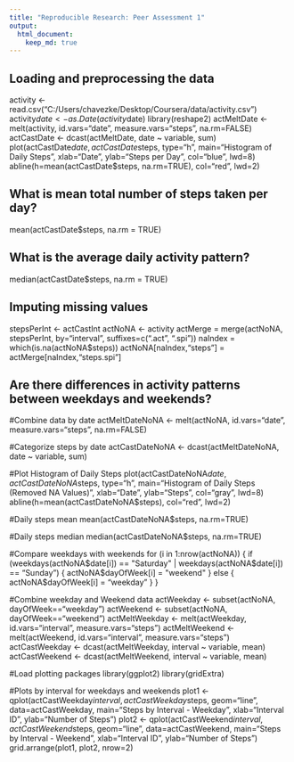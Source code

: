 ```yaml
---
title: "Reproducible Research: Peer Assessment 1"
output: 
  html_document:
    keep_md: true
---
```



## Loading and preprocessing the data
activity <- read.csv("C:/Users/chavezke/Desktop/Coursera/data/activity.csv")
activity$date <- as.Date(activity$date)
library(reshape2)
actMeltDate <- melt(activity, id.vars="date", measure.vars="steps", na.rm=FALSE)
actCastDate <- dcast(actMeltDate, date ~ variable, sum)
plot(actCastDate$date, actCastDate$steps, type="h", main="Histogram of Daily Steps", xlab="Date", ylab="Steps per Day", col="blue", lwd=8)
abline(h=mean(actCastDate$steps, na.rm=TRUE), col="red", lwd=2)


## What is mean total number of steps taken per day?
mean(actCastDate$steps, na.rm = TRUE)

## What is the average daily activity pattern?
median(actCastDate$steps, na.rm = TRUE)


## Imputing missing values
stepsPerInt <- actCastInt
actNoNA <- activity
actMerge = merge(actNoNA, stepsPerInt, by="interval", suffixes=c(".act", ".spi"))
naIndex = which(is.na(actNoNA$steps))
actNoNA[naIndex,"steps"] = actMerge[naIndex,"steps.spi"]


## Are there differences in activity patterns between weekdays and weekends?
#Combine data by date
actMeltDateNoNA <- melt(actNoNA, id.vars="date", measure.vars="steps", na.rm=FALSE)

#Categorize steps by date
actCastDateNoNA <- dcast(actMeltDateNoNA, date ~ variable, sum)

#Plot Histogram of Daily Steps
plot(actCastDateNoNA$date, actCastDateNoNA$steps, type="h", main="Histogram of Daily Steps (Removed NA Values)", xlab="Date", ylab="Steps", col="gray", lwd=8)
abline(h=mean(actCastDateNoNA$steps), col="red", lwd=2)

#Daily steps mean
mean(actCastDateNoNA$steps, na.rm=TRUE)

#Daily steps median
median(actCastDateNoNA$steps, na.rm=TRUE)

#Compare weekdays with weekends
for (i in 1:nrow(actNoNA)) {
  if (weekdays(actNoNA$date[i]) == "Saturday" | weekdays(actNoNA$date[i]) == "Sunday") {
    actNoNA$dayOfWeek[i] = "weekend"
  } else {
    actNoNA$dayOfWeek[i] = "weekday"
  }
}

#Combine weekday and Weekend data
actWeekday <- subset(actNoNA, dayOfWeek=="weekday")
actWeekend <- subset(actNoNA, dayOfWeek=="weekend")
actMeltWeekday <- melt(actWeekday, id.vars="interval", measure.vars="steps")
actMeltWeekend <- melt(actWeekend, id.vars="interval", measure.vars="steps")
actCastWeekday <- dcast(actMeltWeekday, interval ~ variable, mean)
actCastWeekend <- dcast(actMeltWeekend, interval ~ variable, mean)

#Load plotting packages
library(ggplot2)
library(gridExtra)

#Plots by interval for weekdays and weekends
plot1 <- qplot(actCastWeekday$interval, actCastWeekday$steps, geom="line", data=actCastWeekday, main="Steps by Interval - Weekday", xlab="Interval ID", ylab="Number of Steps")
plot2 <- qplot(actCastWeekend$interval, actCastWeekend$steps, geom="line", data=actCastWeekend, main="Steps by Interval - Weekend", xlab="Interval ID", ylab="Number of Steps")
grid.arrange(plot1, plot2, nrow=2)
